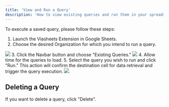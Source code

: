 ```yaml
---
title: 'View and Run a Query'
description: 'How to view existing queries and run them in your spreadsheet'
---
```


To execute a saved query, please follow these steps:

1. Launch the Viasheets Extension in Google Sheets.
2. Choose the desired Organization for which you intend to run a query.
<Frame>
  <img src="/images/sheets/screen-1.png" style={{ borderRadius: '0.5rem' }} />
</Frame>
3. Click the Navbar button and choose "Existing Queries."
<Frame>
  <img src="/images/sheets/screen-2.png" style={{ borderRadius: '0.5rem' }} />
</Frame>
4. Allow time for the queries to load.
5. Select the query you wish to run and click "Run." This action will confirm the destination cell for data retrieval and trigger the query execution.
<Frame>
  <img src="/images/sheets/screen-10.png" style={{ borderRadius: '0.5rem' }} />
</Frame>

## Deleting a Query

<Note>
If you want to delete a query, click "Delete".
</Note>
